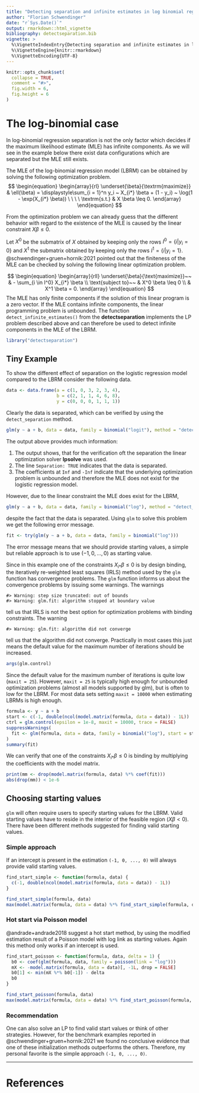 ```yaml
---
title: "Detecting separation and infinite estimates in log binomial regression"
author: "Florian Schwendinger"
date: "r`Sys.Date()`"
output: rmarkdown::html_vignette
bibliography: detectseparation.bib
vignette: >
  %\VignetteIndexEntry{Detecting separation and infinite estimates in log binomial regression}
  %\VignetteEngine{knitr::rmarkdown}
  %\VignetteEncoding{UTF-8}
---
```


```r
knitr::opts_chunk$set(
  collapse = TRUE,
  comment = "#>",
  fig.width = 6,
  fig.height = 6
)
```


# The log-binomial case
In log-binomial regression separation is not the only factor which
decides if the maximum likelihood estimate (MLE) has infinite components.
As we will see in the example below there exist data configurations
which are separated but the MLE still exists.

The MLE of the log-binomial regression model (LBRM) can be obtained by solving
the following optimization problem.
$$
\begin{equation}
    \begin{array}{rl}
    \underset{\beta}{\textrm{maximize}} &
    \ell(\beta) = \displaystyle\sum_{i = 1}^n y_i ~ X_{i*} \beta + (1 - y_i) ~  \log(1 - \exp(X_{i*} \beta)) \ \ \ \
    \textrm{s.t.} &
    X \beta \leq 0.
    \end{array}
\end{equation}
$$

From the optimization problem we can already guess that the different behavior 
with regard to the existence of the MLE is caused by the linear constraint
$X \beta \leq 0$.


Let $X^0$ be the submatrix of $X$ obtained by keeping only the rows
$I^0 = \{i|y_i = 0\}$ and $X^1$ the submatrix obtained by keeping only
the rows $I^1 = \{i|y_i = 1\}$.
@schwendinger+gruen+hornik:2021 pointed out that the finiteness of the MLE 
can be checked by solving the following linear optimization problem.

$$
\begin{equation}
\begin{array}{rll}
  \underset{\beta}{\text{maximize}}~~  &
    - \sum_{i \in I^0} X_{i*} \beta \\
  \text{subject to}~~  &
    X^0 \beta \leq 0 \\
  & X^1 \beta = 0.
\end{array}
\end{equation}
$$
The MLE has only finite components if the solution of this linear program is a
zero vector. If the MLE contains infinite components, the linear programming problem
is unbounded. The function `detect_infinite_estimates()` from the **detectseparation** 
implements the LP problem described above and can therefore be used to detect
infinite components in the MLE of the LBRM. 

```r
library("detectseparation")
```

## Tiny Example
To show the different effect of separation on the logistic regression model
compared to the LBRM consider the following data.
```r
data <- data.frame(a = c(1, 0, 3, 2, 3, 4), 
                   b = c(2, 1, 1, 4, 6, 8),
                   y = c(0, 0, 0, 1, 1, 1))
```

Clearly the data is separated, which can be verified by using the `detect_separation`
method.

```r
glm(y ~ a + b, data = data, family = binomial("logit"), method = "detect_separation")
```

The output above provides much information:

1. The output shows, that for the verification oft the separation the linear optimization solver **lpsolve** was used.  
2. The line `Separation: TRUE` indicates that the data is separated.
3. The coefficients at `Inf` and `-Inf` indicate that the underlying optimization problem is unbounded and therefore the MLE does not exist for the logistic regression model.


However, due to the linear constraint the MLE does exist for the LBRM,

```r
glm(y ~ a + b, data = data, family = binomial("log"), method = "detect_separation")
```

despite the fact that the data is separated.
Using `glm` to solve this problem we get the following error message.

```r
fit <- try(glm(y ~ a + b, data = data, family = binomial("log")))
```

The error message means that we should provide starting values, a simple
but reliable approach is to use $(-1, 0, ..., 0)$ as starting value.

Since in this example one of the constraints $X_{i*} \beta \leq 0$
is by design binding, the iteratively re-weighted least squares (IRLS)
method used by the `glm` function has convergence problems.
The `glm` function informs us about the convergence problems by
issuing some warnings. The warnings 

```
#> Warning: step size truncated: out of bounds
#> Warning: glm.fit: algorithm stopped at boundary value
```

tell us that IRLS is not the best option for optimization problems with binding constraints.
The warning 

```
#> Warning: glm.fit: algorithm did not converge
```

tell us that the algorithm did not converge. Practically in most cases this just means
the default value for the maximum number of iterations should be increased.


```r
args(glm.control)
```
Since the default value for the maximum number of iterations is quite low (`maxit = 25`).
However, `maxit = 25` is typically high enough for unbounded optimization problems 
(almost all models supported by glm), but is often to low for the LBRM.
For most data sets setting `maxit = 10000` when estimating LBRMs is high enough.

```r
formula <- y ~ a + b
start <- c(-1, double(ncol(model.matrix(formula, data = data)) - 1L))
ctrl = glm.control(epsilon = 1e-8, maxit = 10000, trace = FALSE)
suppressWarnings(
  fit <- glm(formula, data = data, family = binomial("log"), start = start, control = ctrl)
)
summary(fit)
```

We can verify that one of the constraints $X_{i*} \beta \leq 0$ is binding by multiplying the
coefficients with the model matrix.
```r
print(mm <- drop(model.matrix(formula, data) %*% coef(fit)))
abs(drop(mm)) < 1e-6
```

## Choosing starting values
`glm` will often require users to specify starting values for the LBRM.
Valid starting values have to reside in the interior of the feasible region ($X \beta < 0$).
There have been different methods suggested for finding valid starting values.

### Simple approach
If an intercept is present in the estimation `(-1, 0, ..., 0)` will always provide 
valid starting values.
```r
find_start_simple <- function(formula, data) {
  c(-1, double(ncol(model.matrix(formula, data = data)) - 1L))  
}

find_start_simple(formula, data)
max(model.matrix(formula, data = data) %*% find_start_simple(formula, data))
```

### Hot start via Poisson model
@andrade+andrade2018 suggest a hot start method, by using the modified estimation result
of a Poisson model with log link as starting values. Again this method only works if an
intercept is used.
```r
find_start_poisson <- function(formula, data, delta = 1) {
  b0 <- coef(glm(formula, data, family = poisson(link = "log")))
  mX <- -model.matrix(formula, data = data)[, -1L, drop = FALSE]
  b0[1] <- min(mX %*% b0[-1]) - delta
  b0
}

find_start_poisson(formula, data)
max(model.matrix(formula, data = data) %*% find_start_poisson(formula, data))
```

### Recommendation
One can also solve an LP to find valid start values or think of other strategies.
However, for the benchmark examples reported in @schwendinger+gruen+hornik:2021
we found no conclusive evidence that one of these initialization methods outperforms
the others. Therefore, my personal favorite is the simple approach `(-1, 0, ..., 0)`.


---

# References
